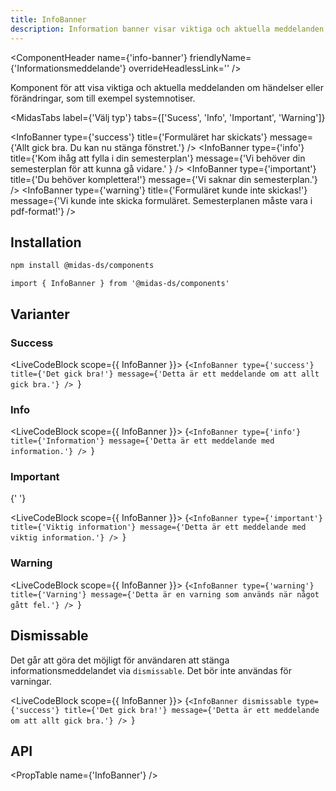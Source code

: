 ```yaml
---
title: InfoBanner
description: Information banner visar viktiga och aktuella meddelanden, som till exempel systemnotiser.
---
```



<ComponentHeader
  name={'info-banner'}
  friendlyName={'Informationsmeddelande'}
  overrideHeadlessLink=''
/>

Komponent för att visa viktiga och aktuella meddelanden om händelser eller förändringar, som till exempel systemnotiser.

<MidasTabs
  label={'Välj typ'}
  tabs={['Sucess', 'Info', 'Important', 'Warning']}
>
  <InfoBanner
    type={'success'}
    title={'Formuläret har skickats'}
    message={'Allt gick bra. Du kan nu stänga fönstret.'}
  />
  <InfoBanner
    type={'info'}
    title={'Kom ihåg att fylla i din semesterplan'}
    message={'Vi behöver din semesterplan för att kunna gå vidare.'
    }
  />
  <InfoBanner
    type={'important'}
    title={'Du behöver komplettera!'}
    message={'Vi saknar din semesterplan.'}
  />
  <InfoBanner
    type={'warning'}
    title={'Formuläret kunde inte skickas!'}
    message={'Vi kunde inte skicka formuläret. Semesterplanen måste vara i pdf-format!'}
  />

</MidasTabs>

## Installation

```bash npm2yarn
npm install @midas-ds/components
```

```tsx
import { InfoBanner } from '@midas-ds/components'
```

## Varianter

### Success

<LiveCodeBlock scope={{ InfoBanner }}>
  {`<InfoBanner
    type={'success'}
    title={'Det gick bra!'}
    message={'Detta är ett meddelande om att allt gick bra.'}
  />
`}
</LiveCodeBlock>

### Info

<LiveCodeBlock scope={{ InfoBanner }}>
  {`<InfoBanner
    type={'info'}
    title={'Information'}
    message={'Detta är ett meddelande med information.'}
  />
`}
</LiveCodeBlock>

### Important

{' '}

<LiveCodeBlock scope={{ InfoBanner }}>
  {`<InfoBanner
    type={'important'}
    title={'Viktig information'}
    message={'Detta är ett meddelande med viktig information.'}
  />
`}
</LiveCodeBlock>

### Warning

<LiveCodeBlock scope={{ InfoBanner }}>
  {`<InfoBanner
    type={'warning'}
    title={'Varning'}
    message={'Detta är en varning som används när något gått fel.'}
  />
`}
</LiveCodeBlock>

## Dismissable

Det går att göra det möjligt för användaren att stänga informationsmeddelandet via `dismissable`. Det bör inte användas för varningar. 

<LiveCodeBlock scope={{ InfoBanner }}>
 {`<InfoBanner
    dismissable
    type={'success'}
    title={'Det gick bra!'}
    message={'Detta är ett meddelande om att allt gick bra.'}
  />
`}
</LiveCodeBlock>



## API

<PropTable name={'InfoBanner'} />
